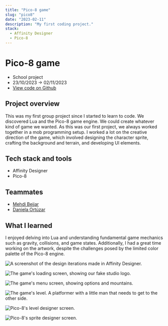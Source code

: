 ```yaml
---
title: "Pico-8 game"
slug: "pico8"
date: "2023-02-11"
description: "My first coding project."
stack:
  - Affinity Designer
  - Pico-8
---
```


# Pico-8 game

- School project
- 23/10/2023 -> 02/11/2023
- [View code on Github](https://github.com/lemathurin/pico8)

## Project overview

This was my first group project since I started to learn to code. We discovered Lua and the Pico-8 game engine. We could create whatever kind of game we wanted. As this was our first project, we always worked together in a mob programming setup. I worked a lot on the creative direction of the game, which involved designing the character sprite, crafting the background and terrain, and developing UI elements.

## Tech stack and tools

- Affinity Designer
- Pico-8

## Teammates

- [Mehdi Bejjar](https://github.com/bejjarmehdi)
- [Daniela Ortúzar](https://github.com/danielaortuzar)

## What I learned

I enjoyed delving into Lua and understanding fundamental game mechanics such as gravity, collisions, and game states. Additionally, I had a great time working on the artwork, despite the challenges posed by the limited color palette of the Pico-8 engine.

<Image
  src="https://5q44w9bzpv.ufs.sh/f/vqzvWuhpJmwXhoYKEmZgUTZi1IXl89BAyExJo46K3DYk0pVC"
  alt="A screenshot of the design iterations made in Affinity Designer."
/>

<Image
  src="https://5q44w9bzpv.ufs.sh/f/vqzvWuhpJmwXNbp5WfrPV9aX7GKwfgvtTzMLsJeBUjynFP40"
  alt="The game's loading screen, showing our fake studio logo."
/>

<Image
  src="https://5q44w9bzpv.ufs.sh/f/vqzvWuhpJmwXyw7RiAuqBWUTLJdcqpZ3N9a6DX2rf1IAegxG"
  alt="The game's menu screen, showing options and mountains."
/>

<Image
  src="https://5q44w9bzpv.ufs.sh/f/vqzvWuhpJmwXbl3ef7H43ci8ULMeQfRV6AKa09oxd7Xg5mDJ"
  alt="The game's level. A platformer with a little man that needs to get to the other side."
/>

<Image
  src="https://5q44w9bzpv.ufs.sh/f/vqzvWuhpJmwXZsqeiKCSLlRducqbNZgY7F3QVhKp02nC4JrI"
  alt="Pico-8's level designer screen."
/>

<Image
  src="https://5q44w9bzpv.ufs.sh/f/vqzvWuhpJmwX1ypzSuIRHdtW9MuSenZ7CN360Bwy8IpQijUb"
  alt="Pico-8's sprite designer screen."
/>
